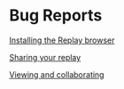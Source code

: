 # Bug Reports

[Installing the Replay browser](/getting-started/bug-reports/installing-the-replay-browser)

[Sharing your replay](/getting-started/bug-reports/sharing-your-replay)

[Viewing and collaborating](/getting-started/bug-reports/viewing-and-collaborating)

